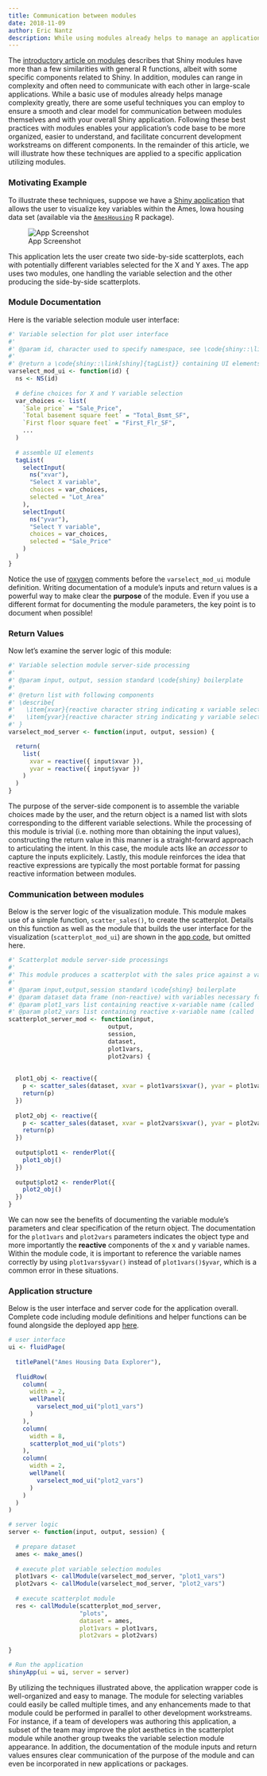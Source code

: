 ```yaml
---
title: Communication between modules
date: 2018-11-09
author: Eric Nantz
description: While using modules already helps to manage an application's complexity, there are useful techniques you can emply to ensure a clear model for communication between modules themselves and with the overall application.
---
```


The [introductory article on modules](/r/articles/improve/modules/) describes that Shiny modules have more than a few similarities with general R functions, albeit with some specific components related to Shiny. In addition, modules can range in complexity and often need to communicate with each other in large-scale applications. While a basic use of modules already helps manage complexity greatly, there are some useful techniques you can employ to ensure a smooth and clear model for communication between modules themselves and with your overall Shiny application. Following these best practices with modules enables your application's code base to be more organized, easier to understand, and facilitate concurrent development workstreams on different components. In the remainder of this article, we will illustrate how these techniques are applied to a specific application utilizing modules. 

### Motivating Example ###

To illustrate these techniques, suppose we have a [Shiny application]( https://rpodcast.shinyapps.io/modules_article1/) that allows the user to visualize key variables within the Ames, Iowa housing data set (available via the [`AmesHousing`](https://github.com/topepo/AmesHousing) R package). 

![App Screenshot](app_screenshot.png){fig-alt="Shiny app for Ames Housing Data Explorer. Two boxes with drop down menus for selecting X and Y variables, and two scatterplots."}

This application lets the user create two side-by-side scatterplots, each with potentially different variables selected for the X and Y axes. The app uses two modules, one handling the variable selection and the other producing the side-by-side scatterplots. 

### Module Documentation ###

Here is the variable selection module user interface:


````r
#' Variable selection for plot user interface
#'
#' @param id, character used to specify namespace, see \code{shiny::\link[shiny]{NS}}
#'
#' @return a \code{shiny::\link[shiny]{tagList}} containing UI elements
varselect_mod_ui <- function(id) {
  ns <- NS(id)
  
  # define choices for X and Y variable selection
  var_choices <- list(
    `Sale price` = "Sale_Price",
    `Total basement square feet` = "Total_Bsmt_SF",
    `First floor square feet` = "First_Flr_SF",
    ...
  )
  
  # assemble UI elements
  tagList(
    selectInput(
      ns("xvar"),
      "Select X variable",
      choices = var_choices,
      selected = "Lot_Area"
    ),
    selectInput(
      ns("yvar"),
      "Select Y variable",
      choices = var_choices,
      selected = "Sale_Price"
    )
  )
}
````

Notice the use of [roxygen](https://cran.r-project.org/web/packages/roxygen2/vignettes/roxygen2.html) comments before the `varselect_mod_ui` module definition. Writing documentation of a module's inputs and return values is a powerful way to make clear the __purpose__ of the module. Even if you use a different format for documenting the module parameters, the key point is to document when possible!

### Return Values ###

Now let's examine the server logic of this module:

````r
#' Variable selection module server-side processing
#'
#' @param input, output, session standard \code{shiny} boilerplate
#'
#' @return list with following components
#' \describe{
#'   \item{xvar}{reactive character string indicating x variable selection}
#'   \item{yvar}{reactive character string indicating y variable selection}
#' }
varselect_mod_server <- function(input, output, session) {

  return(
    list(
      xvar = reactive({ input$xvar }),
      yvar = reactive({ input$yvar })
    )
  )
}
````

The purpose of the server-side component is to assemble the variable choices made by the user, and the return object is a named list with slots corresponding to the different variable selections. While the processing of this module is trivial (i.e. nothing more than obtaining the input values), constructing the return value in this manner is a straight-forward approach to articulating the intent. In this case, the module acts like an _accessor_ to capture the inputs explicitely.  Lastly, this module reinforces the idea that reactive expressions are typically the most portable format for passing reactive information between modules. 

### Communication between modules ###

Below is the server logic of the visualization module. This module makes use of a simple function, `scatter_sales()`, to create the scatterplot. Details on this function as well as the module that builds the user interface for the visualization (`scatterplot_mod_ui`) are shown in the [app code]( https://rpodcast.shinyapps.io/modules_article1/), but omitted here.

````r
#' Scatterplot module server-side processings
#'
#' This module produces a scatterplot with the sales price against a variable selected by the user.
#' 
#' @param input,output,session standard \code{shiny} boilerplate
#' @param dataset data frame (non-reactive) with variables necessary for scatterplot
#' @param plot1_vars list containing reactive x-variable name (called `xvar`) and y-variable name (called `yvar`) for plot 1
#' @param plot2_vars list containing reactive x-variable name (called `xvar`) and y-variable name (called `yvar`) for plot 2
scatterplot_server_mod <- function(input, 
                            output, 
                            session, 
                            dataset, 
                            plot1vars, 
                            plot2vars) {
  
  
  plot1_obj <- reactive({
    p <- scatter_sales(dataset, xvar = plot1vars$xvar(), yvar = plot1vars$yvar())
    return(p)
  })
  
  plot2_obj <- reactive({
    p <- scatter_sales(dataset, xvar = plot2vars$xvar(), yvar = plot2vars$yvar())
    return(p)
  })
  
  output$plot1 <- renderPlot({
    plot1_obj()
  })
  
  output$plot2 <- renderPlot({
    plot2_obj()
  })
}
````

We can now see the benefits of documenting the variable module's parameters and clear specification of the return object. The documentation for the `plot1vars` and `plot2vars` parameters indicates the object type and more importantly the __reactive__ components of the x and y variable names. Within the module code, it is important to reference the variable names correctly by using `plot1vars$yvar()` instead of `plot1vars()$yvar`, which is a common error in these situations.


### Application structure ###

Below is the user interface and server code for the application overall. Complete code including module definitions and helper functions can be found alongside the deployed app [here]( https://rpodcast.shinyapps.io/modules_article1/).

````r
# user interface
ui <- fluidPage(
  
  titlePanel("Ames Housing Data Explorer"),
  
  fluidRow(
    column(
      width = 2,
      wellPanel(
        varselect_mod_ui("plot1_vars")
      )
    ),
    column(
      width = 8,
      scatterplot_mod_ui("plots")
    ),
    column(
      width = 2,
      wellPanel(
        varselect_mod_ui("plot2_vars")
      )
    )
  )
)

# server logic
server <- function(input, output, session) {
  
  # prepare dataset
  ames <- make_ames()
  
  # execute plot variable selection modules
  plot1vars <- callModule(varselect_mod_server, "plot1_vars")
  plot2vars <- callModule(varselect_mod_server, "plot2_vars")
  
  # execute scatterplot module
  res <- callModule(scatterplot_mod_server,
                    "plots",
                    dataset = ames,
                    plot1vars = plot1vars,
                    plot2vars = plot2vars)
  
}

# Run the application 
shinyApp(ui = ui, server = server)
````

By utilizing the techniques illustrated above, the application wrapper code is well-organized and easy to manage. The module for selecting variables could easily be called multiple times, and any enhancements made to that module could be performed in parallel to other development workstreams. For instance, if a team of developers was authoring this application, a subset of the team may improve the plot aesthetics in the scatterplot module while another group tweaks the variable selection module appearance. In addition, the documentation of the module inputs and return values ensures clear communication of the purpose of the module and can even be incorporated in new applications or packages.  
